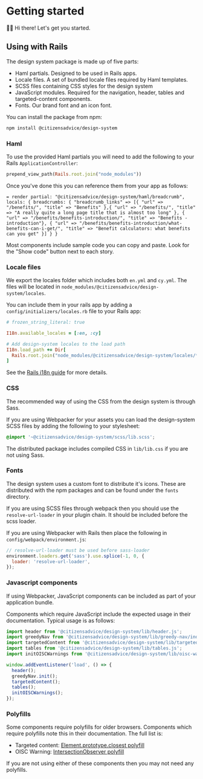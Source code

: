 
<Meta title="Welcome/Getting started" />

# Getting started

👋🏼 Hi there! Let's get you started.

## Using with Rails

The design system package is made up of five parts:

- Haml partials. Designed to be used in Rails apps.
- Locale files. A set of bundled locale files required by Haml templates.
- SCSS files containing CSS styles for the design system
- JavaScript modules. Required for the navigation, header, tables and targeted-content components.
- Fonts. Our brand font and an icon font.

You can install the package from npm:

```sh
npm install @citizensadvice/design-system
```

### Haml

To use the provided Haml partials you will need to add the following to your Rails `ApplicationController`:

```ruby
prepend_view_path(Rails.root.join("node_modules"))
```

Once you've done this you can reference them from your app as follows:

```haml
= render partial: "@citizensadvice/design-system/haml/breadcrumb", locals: { breadcrumbs: { "breadcrumb_links" => [{ "url" => "/benefits/", "title" => "Benefits" },{ "url" => "/benefits/", "title" => "A really quite a long page title that is almost too long" }, { "url" => "/benefits/benefits-introduction/", "title" => "Benefits - introduction"}, { "url" => "/benefits/benefits-introduction/what-benefits-can-i-get/", "title" => "Benefit calculators: what benefits can you get" }] } }
```

Most components include sample code you can copy and paste. Look for the "Show code" button next to each story.

### Locale files

We export the locales folder which includes both `en.yml` and `cy.yml`. The files will be located in `node_modules/@citizensadvice/design-system/locales`.

You can include them in your rails app by adding a `config/initializers/locales.rb` file to your Rails app:

```ruby
# frozen_string_literal: true

I18n.available_locales = [:en, :cy]

# Add design-system locales to the load path
I18n.load_path += Dir[
  Rails.root.join("node_modules/@citizensadvice/design-system/locales/*.yml"),
]
```

See the [Rails i18n guide](https://guides.rubyonrails.org/i18n.html#configure-the-i18n-module) for more details.

### CSS

The recommended way of using the CSS from the design system is through Sass.

If you are using Webpacker for your assets you can load the design-system SCSS files by adding the following to your stylesheet:

```scss
@import '~@citizensadvice/design-system/scss/lib.scss';
```

The distributed package includes compiled CSS in `lib/lib.css` if you are not using Sass.

### Fonts

The design system uses a custom font to distribute it's icons. These are distributed with the npm packages and can be found under the `fonts` directory.

If you are using SCSS files through webpack then you should use the `resolve-url-loader` in your plugin chain. It should be included before the scss loader.

If you are using Webpacker with Rails then place the following in `config/webpack/environment.js`:

```js
// resolve-url-loader must be used before sass-loader
environment.loaders.get('sass').use.splice(-1, 0, {
  loader: 'resolve-url-loader',
});
```

### Javascript components

If using Webpacker, JavaScript components can be included as part of your application bundle.

Components which require JavaScript include the expected usage in their documentation. Typical usage is as follows:

```js
import header from '@citizensadvice/design-system/lib/header.js';
import greedyNav from '@citizensadvice/design-system/lib/greedy-nav/index';
import targetedContent from '@citizensadvice/design-system/lib/targeted-content.js';
import tables from '@citizensadvice/design-system/lib/tables.js';
import initOISCWarnings from '@citizensadvice/design-system/lib/oisc-warnings';

window.addEventListener('load', () => {
  header();
  greedyNav.init();
  targetedContent();
  tables();
  initOISCWarnings();
});
```

### Polyfills

Some components require polyfills for older browsers. Components which require polyfills note this in their documentation. The full list is:

- Targeted content: [Element.prototype.closest polyfill](https://www.npmjs.com/package/element-closest)
- OISC Warning: [IntersectionObserver polyfill](https://github.com/w3c/IntersectionObserver/tree/master/polyfill)

If you are not using either of these components then you may not need any polyfills.
